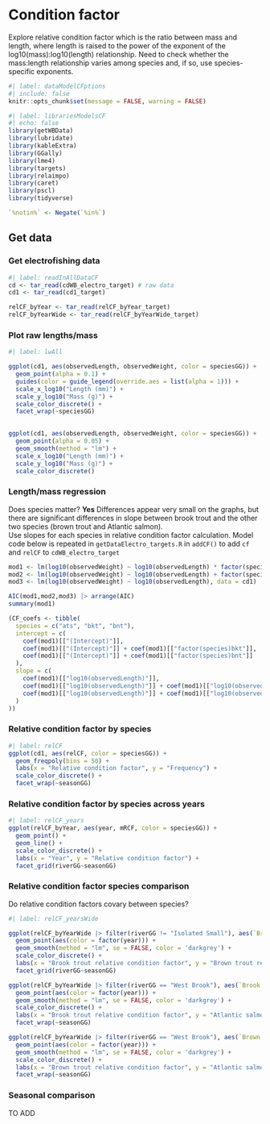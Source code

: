# Condition factor

Explore relative condition factor which is the ratio between mass and length, where length is raised to the power of the exponent of the log10(mass):log10(length) relationship. Need to check whether the mass:length relationship varies among species and, if so, use species-specific exponents.

```r
#| label: dataModelCFptions
#| include: false
knitr::opts_chunk$set(message = FALSE, warning = FALSE)
```

```r
#| label: librariesModelsCF
#| echo: false
library(getWBData)
library(lubridate)
library(kableExtra)
library(GGally)
library(lme4)
library(targets)
library(relaimpo)
library(caret)
library(pscl)
library(tidyverse)

`%notin%` <- Negate(`%in%`)
```

## Get data

### Get electrofishing data

```r
#| label: readInAllDataCF
cd <- tar_read(cdWB_electro_target) # raw data
cd1 <- tar_read(cd1_target)

relCF_byYear <- tar_read(relCF_byYear_target)
relCF_byYearWide <- tar_read(relCF_byYearWide_target)
```

### Plot raw lengths/mass

```r
#| label: lwAll

ggplot(cd1, aes(observedLength, observedWeight, color = speciesGG)) +
  geom_point(alpha = 0.1) +
  guides(color = guide_legend(override.aes = list(alpha = 1))) +
  scale_x_log10("Length (mm)") +
  scale_y_log10("Mass (g)") +
  scale_color_discrete() +
  facet_wrap(~speciesGG) 
  

ggplot(cd1, aes(observedLength, observedWeight, color = speciesGG)) +
  geom_point(alpha = 0.05) +
  geom_smooth(method = "lm") +
  scale_x_log10("Length (mm)") +
  scale_y_log10("Mass (g)") +
  scale_color_discrete()
```

### Length/mass regression

Does species matter? **Yes** Differences appear very small on the graphs, but there are significant differences in slope between brook trout and the other two species (brown trout and Atlantic salmon).\
Use slopes for each species in relative condition factor calculation. Model code below is repeated in `getDataElectro_targets.R` in `addCF()` to add `cf` and `relCF` to `cdWB_electro_target`

```r
mod1 <- lm(log10(observedWeight) ~ log10(observedLength) * factor(species), data = cd1)
mod2 <- lm(log10(observedWeight) ~ log10(observedLength) + factor(species), data = cd1)
mod3 <- lm(log10(observedWeight) ~ log10(observedLength), data = cd1)

AIC(mod1,mod2,mod3) |> arrange(AIC)
summary(mod1)

(CF_coefs <- tibble(
  species = c("ats", "bkt", "bnt"),
  intercept = c(
    coef(mod1)[["(Intercept)"]],
    coef(mod1)[["(Intercept)"]] + coef(mod1)[["factor(species)bkt"]],
    coef(mod1)[["(Intercept)"]] + coef(mod1)[["factor(species)bnt"]]
  ),
  slope = c(
    coef(mod1)[["log10(observedLength)"]],
    coef(mod1)[["log10(observedLength)"]] + coef(mod1)[["log10(observedLength):factor(species)bkt"]],
    coef(mod1)[["log10(observedLength)"]] + coef(mod1)[["log10(observedLength):factor(species)bnt"]]
  )
))
```

### Relative condition factor by species

```r
#| label: relCF
ggplot(cd1, aes(relCF, color = speciesGG)) +
  geom_freqpoly(bins = 50) +
  labs(x = "Relative condition factor", y = "Frequency") +
  scale_color_discrete() +
  facet_wrap(~seasonGG)
```

### Relative condition factor by species across years

```r
#| label: relCF_years
ggplot(relCF_byYear, aes(year, mRCF, color = speciesGG)) +
  geom_point() +
  geom_line() +
  scale_color_discrete() +
  labs(x = "Year", y = "Relative condition factor") +
  facet_grid(riverGG~seasonGG)
```

### Relative condition factor species comparison
Do relative condition factors covary between species?
```r
#| label: relCF_yearsWide

ggplot(relCF_byYearWide |> filter(riverGG != "Isolated Small"), aes(`Brook trout`, `Brown trout`)) +
  geom_point(aes(color = factor(year))) +
  geom_smooth(method = "lm", se = FALSE, color = 'darkgrey') +
  scale_color_discrete() +
  labs(x = "Brook trout relative condition factor", y = "Brown trout relative condition factor") +
  facet_grid(riverGG~seasonGG)

ggplot(relCF_byYearWide |> filter(riverGG == "West Brook"), aes(`Brook trout`, `Atlantic salmon`)) +
  geom_point(aes(color = factor(year))) +
  geom_smooth(method = "lm", se = FALSE, color = 'darkgrey') +
  scale_color_discrete() +
  labs(x = "Brook trout relative condition factor", y = "Atlantic salmon relative condition factor") +
  facet_wrap(~seasonGG)

ggplot(relCF_byYearWide |> filter(riverGG == "West Brook"), aes(`Brown trout`, `Atlantic salmon`)) +
  geom_point(aes(color = factor(year))) +
  geom_smooth(method = "lm", se = FALSE, color = 'darkgrey') +
  scale_color_discrete() +
  labs(x = "Brown trout relative condition factor", y = "Atlantic salmon relative condition factor") +
  facet_wrap(~seasonGG)
```

### Seasonal comparison
TO ADD
